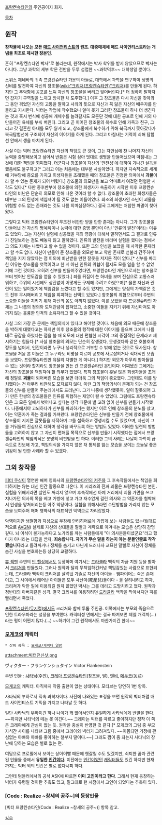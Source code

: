[[프랑켄슈타인]]의 주인공이자 화자.

[[목차]]
== 원작 ==
'''창작물에 나오는 모든 [[매드 사이언티스트]]의 원조. 대중매체에 매드 사이언티스트라는 개념을 최초로 제시한 장본인.'''

흔히 "프랑켄슈타인 박사"로 불리는데, 원작에서는 박사 학위를 받지 않았으므로 박사는 아니다. 그냥 과학의 세부 학문 전반을 두루 섭렵한 ~~과학덕후~~ 대학생일 뿐이다.

스위스 제네바의 귀족 프랑켄슈타인 가문의 아들로, 대학에서 과학을 연구하며 생명의 신비를 발견하여 자신의 창조물([[wiki:"크리처(프랑켄슈타인)"크리처]])를 만들게 된다. 하지만 그 추악함에 공포를 느껴 자신의 창조물을 버리고 잊어버린다.[* 더 정확히 말하자면 갑자기 구역질을 느끼고 방치한 채 도주했다.] 이후 그 창조물은 다시 자신을 찾아와 그 동안 겪었던 자신의 고통을 말하고 사죄의 뜻으로 자신과 꼭 닮은 자신의 배우자를 만들라고 지시한다. 빅터는 작업에 착수했으나 얼마 못가 그러한 창조물이 하나 더 생긴다는 것과 혹시 번식에 성공해 개체수를 늘려갈지도 모른단 것에 대한 공포로 인해 거의 다 만들어진 육체를 부숴 버린다. 그리고 곧 이어진 창조물의 복수로 인해 가족과 친구, 그리고 갓 결혼한 아내를 모두 잃게 되고, 창조물에게 복수하기 위해 북극까지 쫓아갔다가 북극탐험선에 구조되어 자신의 이야기를 하게 된다. 그리고 마침내는 기력이 쇠해 탐험선 안에서 생을 마치게 된다.

사실 이는 빅터 프랑켄슈타인 자신의 책임도 큰 것이, 그는 자만심에 찬 나머지 자신의 능력을 증명해보이고 싶어서 반쯤은 시험 삼아 멋대로 생명을 만들어냈으며 마침내는 그것에 대한 책임을 회피했다. 더군다나 창조물이 자신의 '안전성'에 대하여 기나긴 설득을 했음에도 불구하고[* 그리고 이는 처음에는 대부분 사실이었다. 하지만 지속적으로 세계에 거부당해 증오를 가지고 희생자들을 초래했을 때의 창조물은 진정한 의미에서 '''괴물'''이라 할 수 있는 존재가 되어 버렸다.] 창조물의 외모만을 보고 악마로서 여겼던 편협한 시각도 있다.[* 다만 중후반부에 창조물에 의한 희생자가 속출하기 시작한 이후 프랑켄슈타인의 비난은 단순히 외모로 인해 나온 것이라 할 수 없다. 창조물이 초래한 희생자들은 대부분 그의 탄생에 책임져야 될 것도 없는 이들이었다. 최초의 희생자인 소년이 괴물을 위협할 수도 없는 존재라는 것도 나름 의미심장하다.] 결국 그에게는 처참한 파멸이 찾아왔다.

그렇다고 빅터 프랑켄슈타인이 무조건 비판만 받을 만한 존재는 아니다. 그가 창조물을 만들어낸 건 자신의 명예욕이나 능력에 대한 증명 뿐만이 아닌 '인류의 발전'이라는 이유도 있었다. 그는 자신이 실험에 성공했을 때의 영광에 대해서 말하면서도 그 결과로 인류가 진일보하는 점도 빼놓지 않고 말하였다. 인류의 발전을 바라며 실험을 했다는 점에서 그 의도 자체는 나빴다고 할 수 없을 것이다. 또한 그의 인성을 보았을 때 사악한 존재라고 할 수도 없다. 자신이 만들어 준 창조물을 외모만 보고 악한 존재로 섣불리 간주하며 책임을 지지 않았다는 점 이외에 비난받을 만한 잘못을 저지른 적이 없다.[* 신부를 파괴한 이유는 창조물을 엿먹이려고 한 게 아닌 인류의 위협이 될지도 모를 일을 할 수 없었기에 그런 것이다. 오히려 신부를 만들어주었다면, 프랑켄슈타인 개인으로서는 창조물로부터 벗어난 안도감을 얻을 수 있었다.] 죄를 뒤집어 쓴 하녀를 보며 진심으로 고통스러워하고, 주위의 시선에도 상관없이 어떻게든 구제해 주려고 하였으며[* 물론 자신과 관련이 있는 일이었기에 책임감을 느꼈다고 할 수도 있지만, 그에게는 양심의 가책같은 것도 전부 무시해버리고 책임을 회피하는 선택도 있었다.] 창조물의 위협으로부터 주변의 소중한 이들을 지키기 위해 자신의 몸도 아끼지 않았다. 이를 보았을 때 프랑켄슈타인 자체는 그 나름의 정의와 도덕관념이 잡혀있고, 소중한 이들을 지키기 위해 자신마져도 아끼지 않는 훌륭한 인격의 소유자라고 할 수 있을 것이다.

사실 그의 가장 큰 문제는 책임의식에 있다고 해야할 것이다. 처음에 외모 때문에 창조물을 박하게 대했다고는 하지만 이후 창조물의 행적에 대한 이야기를 들으며 그에게 나름대로 공감을 하였다는 점을 볼 때 외모에 대한 편협한 시각이 그의 중점적인 문제라고 제시하기는 힘들다.[* 사실 창조물의 외모는 단순히 잘생겼다, 못생겼다와 같은 호불호의 정도를 넘어서, 인간이라면 누구나 생리적으로 거부할 수 밖에 없는 것으로 묘사된다. 창조물을 처음 본 이들은 그 누구라도 비명을 지르며 공포에 사로잡히거나 적대적인 모습을 보였다. 프랑켄슈타인만 유달리 차별한 게 아니다.] 하지만 외모가 아무리 받아들일 수 없는 것이라 할지라도 창조물을 만든 건 프랑켄슈타인 본인이다. 어찌됐건 그에게는 자신의 창조물을 책임져야 할 의무가 있었다. 특히 창조물이 훗날 많은 희생자들을 초래해 정말로 '''괴물'''이 되어버린 모습을 보면 더더욱 그의 책임이 중요했다. 그런데도 이를 방치했다는 건 아무리 비판해도 모자르지 않다. 이런 그의 책임의식이 문제가 되는 건 창조물의 신부를 만들어 주는데에서도 드러난다. 그가 나중에 생각했듯이, 일이 잘못되어 그가 만든 한쌍의 창조물들은 인류를 위협하는 재앙이 될 수 있었다. 그럼에도 프랑켄슈타인은 그 모든 일에서 벗어나고 싶다는 생각 때문에 별 고려 없이 신부를 만들기 시작했다. 나중에서야 고뇌하다가 신부를 파괴하기는 했지만 이로 인해 창조물의 분노를 샀고, 이는 약혼자가 죽는 결과를 가져왔다. 프랑켄슈타인은 신부를 만들기 전에 창조물에게 창조물이 저지른 잘못들을 지적하며 그를 설득하고 갱생시킬 수도 있었으며, 자신이 그를 거둬들여 진심으로 대하며 생각을 바꾸도록 하는 방법도 있었다. 이러한 일련의 방법들을 고려하지 않고 그 자신이 편해질 목적으로 신부를 만들기 시작했다는 점에서 프랑켄슈타인의 책임의식은 분명히 비판받을 만 하다. 이러한 그의 사례는 나날이 과학이 급속도로 진보해 가고, 책임의식을 가지지 않은 채 통제를 잃는 모습을 보이는 오늘날 좋은 귀감이 될 만한 사례라 할 수 있겠다.

== 그외 창작물 ==
[[피터 쿠싱]]이 열연한 해머 영화사의 [[프랑켄슈타인의 저주]]와 그 후속작들에서는 책임을 회피하지는 않는 대신 인간 말종으로 나온다. 이 시리즈의 진짜 괴물은 프랑켄슈타인 본인. 실험을 위해서라면 살인도 꺼리지 않으며 후속작에선 아예 거리에서 괴물 가면을 쓰고 지나가던 의사의 목을 베고 가방에 넣고 가고 재수없게 걸린 의사와 그 약혼자를 협박해서 인생을 망쳐버리는등 아주 악당이다. 실험을 위해서라면 수단방법을 가리지 않는 모습을 보여주어 해머 영화사의 대표적인 악역으로 자리잡았다.

악역이지만 냉철함과 지성으로 무장해 안티히어로에 가깝게 보는 사람들도 있는데(대표적으로 [[AVGN]]) 실제로 자신의 상대들을 말빨과 계략으로 이겨내는 모습은 상당히 감명깊다. 뇌 이식이 불가능하다고 노가리를 까는 사람들에게 "아 의사분들이셨군요"라고 했다가 아니라는 대답을 받자, '''죄송합니다. 자기가 무슨 말을 하는지 아는 분들인줄로 착각했습니다'''라고 돌려까거나 정체를 숨기고 다닌게 드러나자 교묘한 말빨로 자신이 정체를 숨긴 사실을 변호하는등 상당히 교활하다.

[[휴 잭맨]] 주연의 [[반 헬싱]]에서도 등장하며 여기서는 [[드라큘라]] 백작의 자금 지원 등을 받아서 [[크리쳐]]를 만들었다. 
그러나 원작과 달리 무책임하긴커녕 책임감있는 사람으로 표현되는데, 드라큘라 백작이 크리쳐를 살려낸 기술로 자신의 아이들 - 뱀파이어는 죽은 존재이고, 그 사이에서 태어난 아이들은 모두 사산아(死産兒)들이다 - 을 살려내려고 하자, 크리쳐가 악한 일에 이용되길 원치 않았던 박사는 그를 데리고 도망치려고 했다. 원작과 정반대의 아버지같은 성격. 결국 크리쳐를 이용하려던 [[드라큘라]] 백작을 막아서지만 피를 빨리면서 죽었다.

[[프랑켄슈타인(뮤지컬)]]에서도 크리처와 함께 투톱 주인공. 이쪽에서는 부모의 죽음으로 인한 트라우마라는 설정을 부여했다. 캐릭터성 면에서는 결국 따져보면 제일 개객끼(...)라는 평이 어쩐지 많다.(...) ~~하기야 그건 원작에서도 마찬가지긴 한데~~

=== [[모게코]]의 캐릭터 ===
 * 상위 항목 : [[모게코/캐릭터 일람]]

attachment:빅터전신샷.png

ヴィクター・フランケンシュタイン
Victor Flankenstein

주변 인물 : [[사타닉]](주인), [[크레아 프랑켄슈타인]](창조물, 딸), [[엔비]], [[메두코]](동료)

[[모게코]]의 캐릭터. 아직까지 작품 출현이 없는 상태이다. 모티브는 당연히 1번 항목.

사타닉의 부하로서 직속 과학자이다. 사진에 나와있는 표정을 보면 원작의 빅터처럼 매드 사이언티스트 기믹을 가지고 나타날 듯 하다.

일단 사타닉의 부하이긴 하나 나이가 꽤 많아서인지 유일하게 사타닉에게 반말을 한다. ~~하지만 사타닉의 떼는 못 이긴다.~~ 크레아는 빅터를 따르고 좋아하지만 정작 이 쪽은 크레아에게 관심이 없는 듯. 원작을 충실히 반영한 것 같다.[* 모게코의 그림 중 부모 자식간 사이를 나타낸 그림 중에서 크레아와 빅터가 그려져있다. ~~이쯤되면 가정에 관심없는 아빠와 아빠를 좋아하는 철부지 딸이다.~~] 그래도 짬이 좀 되는지 사타닉의 장난에 당하는 모습은 별로 없는 편.

여담으로 프로필에서 보이는 상어이빨 때문에 헷갈릴 수도 있겠지만, 쇠퇴한 꿈과 관련된 인물들 중에서 '''유일한 [[인간]]이다'''. 이전에는 [[쿠로츠노|인간이었던]] [[메트|캐릭터들]]도 있긴 하지만 현재까지는 빅터 외의 인간은 별로 없다시피 하다.

그런데 텀블러에서의 공식 ASK에 따르면 '''이미 고인이라고 한다'''. 그래서 현재 등장하는 빅터가 유령일 것이란 추측도 있고, 말그대로 현 시점에서 고인이 되었다는 추측이 있다.

=== [Code : Realize ~창세의 공주~]의 등장인물 ===

[빅터 프랑켄슈타인(Code : Realize ~창세의 공주~)] 항목 참고.

[[각주]]
